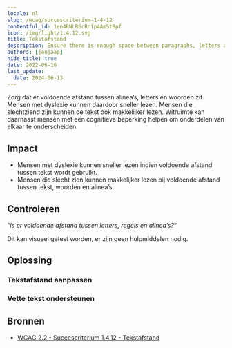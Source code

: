 ```yaml
---
locale: nl
slug: /wcag/succescriterium-1-4-12
contentful_id: 1en4RNLR6cRofp4AmStBpf
icon: /img/light/1.4.12.svg
title: Tekstafstand
description: Ensure there is enough space between paragraphs, letters and words.
authors: [janjaap]
hide_title: true
date: 2022-06-16
last_update:
  date: 2024-06-13
---
```


<Hero
  title="Tekstafstand"
  image="/img/light/1.4.12.svg"
  alt="WCAG 1.4.12 - Logo"
  prefix="Succescriterium 1.4.12"
  suffix="Niveau AA"
/>

Zorg dat er voldoende afstand tussen alinea’s, letters en woorden zit. Mensen met dyslexie kunnen daardoor sneller lezen. Mensen die slechtziend zijn kunnen de tekst ook makkelijker lezen. Witruimte kan daarnaast mensen met een cognitieve beperking helpen om onderdelen van elkaar te onderscheiden.

## Impact

- Mensen met dyslexie kunnen sneller lezen indien voldoende afstand tussen tekst wordt gebruikt.
- Mensen die slecht zien kunnen makkelijker lezen bij voldoende afstand tussen tekst, woorden en alinea’s.

## Controleren

“*Is er voldoende afstand tussen letters, regels en alinea’s?*“

Dit kan visueel getest worden, er zijn geen hulpmiddelen nodig.

## Oplossing

### Tekstafstand aanpassen

<CodeSample id="text-spacing" locale="nl"/>

### Vette tekst ondersteunen

<CodeSample id="text-bold" locale="nl"/>

## Bronnen

- [WCAG 2.2 - Succescriterium 1.4.12 - Tekstafstand](https://www.w3.org/Translations/WCAG22-nl/#tekstafstand)
